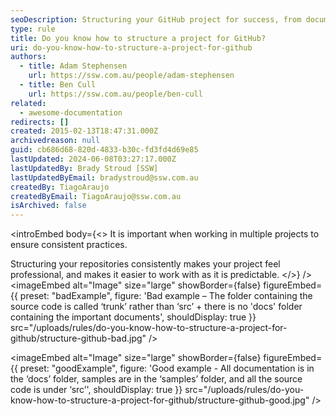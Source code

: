 ```yaml
---
seoDescription: Structuring your GitHub project for success, from documentation to source code organization.
type: rule
title: Do you know how to structure a project for GitHub?
uri: do-you-know-how-to-structure-a-project-for-github
authors:
  - title: Adam Stephensen
    url: https://ssw.com.au/people/adam-stephensen
  - title: Ben Cull
    url: https://ssw.com.au/people/ben-cull
related:
  - awesome-documentation
redirects: []
created: 2015-02-13T18:47:31.000Z
archivedreason: null
guid: cb686d68-820d-4833-b30c-fd3fd4d69e85
lastUpdated: 2024-06-08T03:27:17.000Z
lastUpdatedBy: Brady Stroud [SSW]
lastUpdatedByEmail: bradystroud@ssw.com.au
createdBy: TiagoAraujo
createdByEmail: TiagoAraujo@ssw.com.au
isArchived: false
---
```


<introEmbed
  body={<>
It is important when working in multiple projects to ensure consistent practices.

Structuring your repositories consistently makes your project feel professional, and makes it easier to work with as it is predictable.
  </>}
/>
<imageEmbed
  alt="Image"
  size="large"
  showBorder={false}
  figureEmbed={{
    preset: "badExample",
    figure: 'Bad example – The folder containing the source code is called ‘trunk’ rather than ‘src’ + there is no \'docs\' folder containing the important documents',
    shouldDisplay: true
  }}
  src="/uploads/rules/do-you-know-how-to-structure-a-project-for-github/structure-github-bad.jpg"
/>

<imageEmbed
  alt="Image"
  size="large"
  showBorder={false}
  figureEmbed={{
    preset: "goodExample",
    figure: 'Good example - All documentation is in the ‘docs’ folder, samples are in the ‘samples’ folder, and all the source code is under ‘src’',
    shouldDisplay: true
  }}
  src="/uploads/rules/do-you-know-how-to-structure-a-project-for-github/structure-github-good.jpg"
/>
